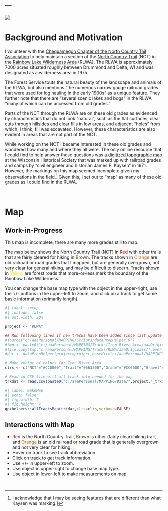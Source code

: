 ---
---

![](../../zresources/img/RLWA.jpg){fig-align="center"}

# Background and Motivation

I volunteer with the [Chequamegon Chapter of the North Country Tail Association](https://northcountrytrail.org/trail/wisconsin/che/) to help maintain a section of the [North Country Trail](https://northcountrytrail.org/) (NCT) in the [Rainbow Lake Wilderness Area](https://www.fs.usda.gov/recarea/cnnf/recarea/?recid=27843) (RLWA). The RLWA is approximately 7000 acres situated roughly between Drummond and Delta, WI and was designated as a wilderness area in 1975.

The Forest Service touts the natural beauty of the landscape and animals of the RLWA, but also mentions "the numerous narrow gauge railroad grades that were used for log hauling in the early 1900s" as a unique feature. They further note that there are "several scenic lakes and bogs" in the RLWA "many of which can be accessed from old grades."

Parts of the NCT through the RLWA are on these old grades as evidenced by characteristics that do not look "natural", such as the flat surfaces, clear cuts through hillsides and clear fills in low areas, and adjacent "holes" from which, I think, fill was excavated. However, these characteristics are also evident in areas that are not part of the NCT.

While working on the NCT I became interested in these old grades and wondered how many and where they all were. The only online resource that I could find to help answer these questions was [a digitized topographic map](https://content.wisconsinhistory.org/digital/collection/maps/id/2234/rec/1) at the Wisconsin Historical Society that was marked up with railroad grades and camps by "civil engineer and historian James P. Kaysen" in 1971. However, the markings on this map seemed incomplete given my observations in the field.[^1] Given this, I set out to "map" as many of these old grades as I could find in the RLWA.

[^1]: I acknowledge that I may be seeing features that are different than what Kaysen was marking.]

&nbsp;

# Map

:::{.callout-warning appearance="simple"}
## Work-in-Progress
This map is incomplete; there are many more grades still to map.
:::

The map below shows the North Country Trail (NCT) in <span style="color: #CC0000">Red</span> with other trails that are fairly cleared for hiking in <span style="color: #663300">Brown</span>. The tracks shown in <span style="color: #CC6600">Orange</span> are old railroad or road grades that I mapped, but are generally overgrown, not very clear for general hiking, and may be difficult to discern. Tracks shown in <span style="color: #fdee00">Yellow</span> are forest roads that more-or-less mark the boundary of the Rainbow Lake Wilderness.

You can change the base map type with the object in the upper-right, use the +/- buttons in the upper-left to zoom, and click on a track to get some basic information (primarily length).

```r
#| label: setup
#| include: false
#| out.width: 90%

project <- "RLWA"

## Run following lines if new tracks have been added since last update
#source("c:/aaaPersonal/MAPPING/Scripts/dataPrepHelper.R")
#tmp <- paste0("c:/aaaPersonal/MAPPING/Tracks/Iron River Area/aaaOriginals/",c("NCTBF031.gpx","NCTBF032.gpx","NCTBF033.gpx","NCTBF034.gpx","NCTBF035.gpx","NCTBF036.gpx","NCTBF037.gpx","NCTBF038.gpx","NCTBF039.gpx","NCTBF040.gpx","NCTBF041.gpx","ANDG01.gpx","ANDG02.gpx","ANDG03.gpx","ANDG04.gpx","ANDG05.gpx","ANDL01.gpx","BUFO01.gpx","BUFO02.gpx","CLAY01.gpx","RLFT01.gpx","RLFT02.gpx","WSHB01.gpx","WDLT15.gpx","WDLT16.gpx","WDLT17.gpx","RKYR01.gpx","RKYR02.gpx","RKYR03.gpx","RKYR04.gpx","NDLT01.gpx","NDLT02.gpx","NDLT03.gpx","NDLT04.gpx","NDLT05.gpx","NDLT06.gpx","RYND01.gpx","RYND02.gpx","RYND03.gpx","RYND04.gpx","RYND05.gpx"))
#file.copy(tmp,"c:/aaaPersonal/MAPPING/Tracks/RLWA/aaaOriginals/",overwrite=TRUE)
#dat <- dataPrepHelper(project=project,basedir="c:/aaaPersonal/MAPPING")

# Make vector of colors for Iron River Area
clrs <- c("NCT"="#CC0000","Trail"="#663300","Grade"="#CC6600","Gravel"="#fdee00")

# Read in CSV file will all track info needed for the map
trkdat <- read.csv(paste0("c:/aaaPersonal/MAPPING/Data/",project,"_trkdat.csv"))
```

```r
#| label: makeMap
#| echo: false
#| fig.width: 7
#| fig.height: 7
gpxhelpers::allTracksMap(trkdat,clrs=clrs,verbose=FALSE)
```

:::{.callout-tips appearance="simple"}
## Interactions with Map
* <span style="color: #CC0000">Red</span> is the North Country Trail, <span style="color: #663300">Brown</span> is other (fairly clear) hiking trail, and <span style="color: #CC6600">Orange</span> is an old railroad or road grade that is generally overgrown and not very clear for hiking.
* Hover on track to see track abbreviation.
* Click on track to get track information.
* Use +/- in upper-left to zoom.
* Use object in upper-right to change base map type.
* Use object in lower-left to make measurements on map.
:::

&nbsp;
